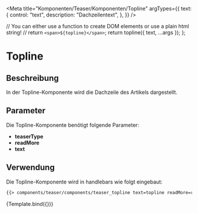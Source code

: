 

<Meta
  title="Komponenten/Teaser/Komponenten/Topline"
  argTypes={{
    text: {
      control: "text",
      description: "Dachzeilentext",
    },
  }}
/>

  // You can either use a function to create DOM elements or use a plain html string!
  // return `<span>${topline}</span>`;
  return topline({ text, ...args });
};

# Topline

## Beschreibung

In der Topline-Komponente wird die Dachzeile des Artikels dargestellt.


## Parameter

Die Topline-Komponente benötigt folgende Parameter:

<ul>
    <li><b>teaserType</b></li>
    <li><b>readMore</b></li>
    <li><b>text</b></li>
</ul>


## Verwendung

Die Topline-Komponente wird in handlebars wie folgt eingebaut:

```html
{{> components/teaser/components/teaser_topline text=topline readMore=readMore teaserType=teaserType}}    
```

<Preview withToolbar>
  <Story
    name="default"
    args={{
      text:
        "Dies ist die Dachzeile",
    }}
  >
    {Template.bind({})}
  </Story>
</Preview>

<ArgsTable story="default" />
